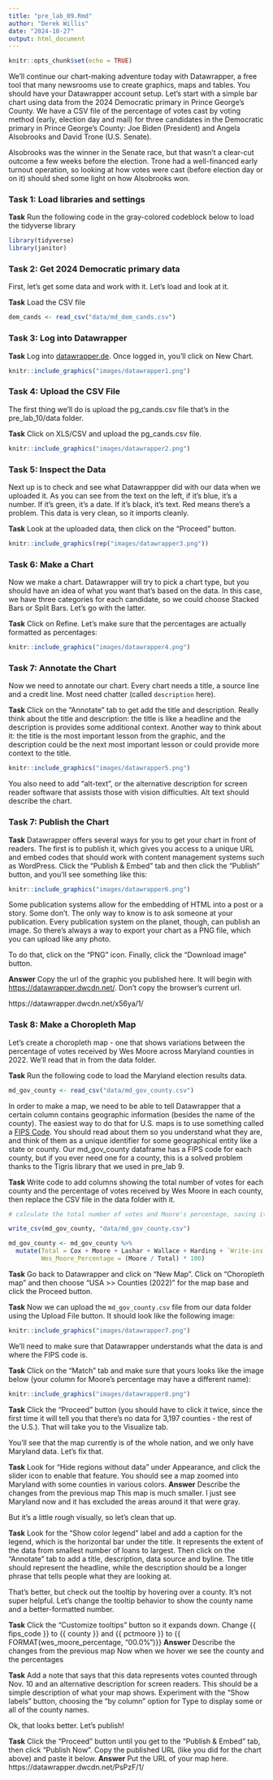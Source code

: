 ```yaml
---
title: "pre_lab_09.Rmd"
author: "Derek Willis"
date: "2024-10-27"
output: html_document
---
```


```r
knitr::opts_chunk$set(echo = TRUE)
```

We'll continue our chart-making adventure today with Datawrapper, a free tool that many newsrooms use to create graphics, maps and tables. You should have your Datawrapper account setup. Let's start with a simple bar chart using data from the 2024 Democratic primary in Prince George's County. We have a CSV file of the percentage of votes cast by voting method (early, election day and mail) for three candidates in the Democratic primary in Prince George's County: Joe Biden (President) and Angela Alsobrooks and David Trone (U.S. Senate).

Alsobrooks was the winner in the Senate race, but that wasn't a clear-cut outcome a few weeks before the election. Trone had a well-financed early turnout operation, so looking at how votes were cast (before election day or on it) should shed some light on how Alsobrooks won.

### Task 1: Load libraries and settings

**Task** Run the following code in the gray-colored codeblock below to load the tidyverse library

```r
library(tidyverse)
library(janitor)
```

### Task 2: Get 2024 Democratic primary data

First, let's get some data and work with it. Let's load and look at it.

**Task** Load the CSV file

```r
dem_cands <- read_csv("data/md_dem_cands.csv")
```

### Task 3: Log into Datawrapper

**Task** Log into [datawrapper.de](https://www.datawrapper.de/). Once logged in, you'll click on New Chart.

```r
knitr::include_graphics("images/datawrapper1.png")
```

### Task 4: Upload the CSV File

The first thing we'll do is upload the pg_cands.csv file that's in the pre_lab_10/data folder.

**Task** Click on XLS/CSV and upload the pg_cands.csv file.

```r
knitr::include_graphics("images/datawrapper2.png")
```

### Task 5: Inspect the Data

Next up is to check and see what Datawrappper did with our data when we uploaded it. As you can see from the text on the left, if it's blue, it's a number. If it's green, it's a date. If it's black, it's text. Red means there's a problem. This data is very clean, so it imports cleanly.

**Task** Look at the uploaded data, then click on the "Proceed" button.

```r
knitr::include_graphics(rep("images/datawrapper3.png"))
```

### Task 6: Make a Chart

Now we make a chart. Datawrapper will try to pick a chart type, but you should have an idea of what you want that's based on the data. In this case, we have three categories for each candidate, so we could choose Stacked Bars or Split Bars. Let's go with the latter.

**Task** Click on Refine. Let's make sure that the percentages are actually formatted as percentages:

```r
knitr::include_graphics("images/datawrapper4.png")
```

### Task 7: Annotate the Chart

Now we need to annotate our chart. Every chart needs a title, a source line and a credit line. Most need chatter (called `description` here).

**Task** Click on the "Annotate" tab to get add the title and description. Really think about the title and description: the title is like a headline and the description is provides some additional context. Another way to think about it: the title is the most important lesson from the graphic, and the description could be the next most important lesson or could provide more context to the title.

```r
knitr::include_graphics("images/datawrapper5.png")
```

You also need to add "alt-text", or the alternative description for screen reader software that assists those with vision difficulties. Alt text should describe the chart.

### Task 7: Publish the Chart

**Task** Datawrapper offers several ways for you to get your chart in front of readers. The first is to publish it, which gives you access to a unique URL and embed codes that should work with content management systems such as WordPress. Click the "Publish & Embed" tab and then click the "Publish" button, and you'll see something like this:

```r
knitr::include_graphics("images/datawrapper6.png")
```

Some publication systems allow for the embedding of HTML into a post or a story. Some don't. The only way to know is to ask someone at your publication. Every publication system on the planet, though, can publish an image. So there's always a way to export your chart as a PNG file, which you can upload like any photo.

To do that, click on the "PNG" icon. Finally, click the "Download image" button.

**Answer** Copy the url of the graphic you published here. It will begin with <https://datawrapper.dwcdn.net/>. Don't copy the browser's current url.

https://datawrapper.dwcdn.net/x56ya/1/


### Task 8: Make a Choropleth Map

Let's create a choropleth map - one that shows variations between the percentage of votes received by Wes Moore across Maryland counties in 2022. We'll read that in from the data folder.

**Task** Run the following code to load the Maryland election results data.

```r
md_gov_county <- read_csv("data/md_gov_county.csv")
```

In order to make a map, we need to be able to tell Datawrapper that a certain column contains geographic information (besides the name of the county). The easiest way to do that for U.S. maps is to use something called a [FIPS Code](https://www.census.gov/programs-surveys/geography/guidance/geo-identifiers.html). You should read about them so you understand what they are, and think of them as a unique identifier for some geographical entity like a state or county. Our md_gov_county dataframe has a FIPS code for each county, but if you ever need one for a county, this is a solved problem thanks to the Tigris library that we used in pre_lab 9.

**Task** Write code to add columns showing the total number of votes for each county and the percentage of votes received by Wes Moore in each county, then replace the CSV file in the data folder with it.

```r

# calculate the total number of votes and Moore's percentage, saving it back to the md_gov_county dataframe

write_csv(md_gov_county, "data/md_gov_county.csv")

md_gov_county <- md_gov_county %>%
  mutate(Total = Cox + Moore + Lashar + Wallace + Harding + `Write-ins`, 
         Wes_Moore_Percentage = (Moore / Total) * 100)

```

**Task** Go back to Datawrapper and click on "New Map". Click on "Choropleth map" and then choose "USA \>\> Counties (2022)" for the map base and click the Proceed button.

**Task** Now we can upload the `md_gov_county.csv` file from our data folder using the Upload File button. It should look like the following image:

```r
knitr::include_graphics("images/datawrapper7.png")
```

We'll need to make sure that Datawrapper understands what the data is and where the FIPS code is.

**Task** Click on the "Match" tab and make sure that yours looks like the image below (your column for Moore's percentage may have a different name):

```r
knitr::include_graphics("images/datawrapper8.png")
```

**Task** Click the "Proceed" button (you should have to click it twice, since the first time it will tell you that there's no data for 3,197 counties - the rest of the U.S.). That will take you to the Visualize tab.

You'll see that the map currently is of the whole nation, and we only have Maryland data. Let's fix that.

**Task** Look for "Hide regions without data" under Appearance, and click the slider icon to enable that feature. You should see a map zoomed into Maryland with some counties in various colors. **Answer** Describe the changes from the previous map
This map is much smaller. I just see Maryland now and it has excluded the areas around it that were gray.

But it's a little rough visually, so let's clean that up.

**Task** Look for the "Show color legend" label and add a caption for the legend, which is the horizontal bar under the title. It represents the extent of the data from smallest number of loans to largest. Then click on the "Annotate" tab to add a title, description, data source and byline. The title should represent the headline, while the description should be a longer phrase that tells people what they are looking at.

That's better, but check out the tooltip by hovering over a county. It's not super helpful. Let's change the tooltip behavior to show the county name and a better-formatted number.

**Task** Click the "Customize tooltips" button so it expands down. Change {{ fips_code }} to {{ county }} and {{ pctmoore }} to {{ FORMAT(wes_moore_percentage, "00.0%")}} **Answer** Describe the changes from the previous map
Now when we hover we see the county and the percentages

**Task** Add a note that says that this data represents votes counted through Nov. 10 and an alternative description for screen readers. This should be a simple description of what your map shows. Experiment with the "Show labels" button, choosing the "by column" option for Type to display some or all of the county names.

Ok, that looks better. Let's publish!

**Task** Click the "Proceed" button until you get to the "Publish & Embed" tab, then click "Publish Now". Copy the published URL (like you did for the chart above) and paste it below. **Answer** Put the URL of your map here. https://datawrapper.dwcdn.net/PsPzF/1/
